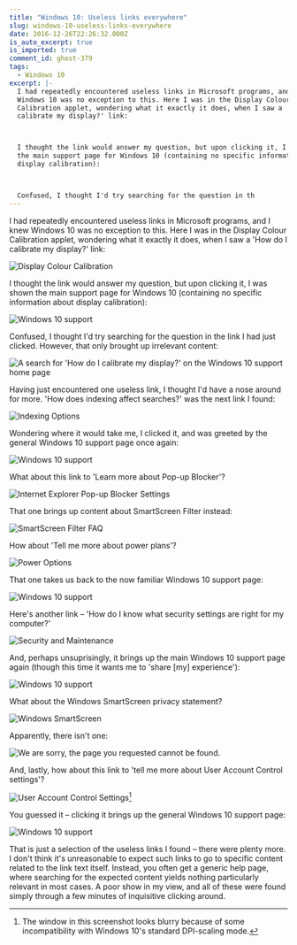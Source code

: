 ```yaml
---
title: "Windows 10: Useless links everywhere"
slug: windows-10-useless-links-everywhere
date: 2016-12-26T22:26:32.000Z
is_auto_excerpt: true
is_imported: true
comment_id: ghost-379
tags:
  - Windows 10
excerpt: |-
  I had repeatedly encountered useless links in Microsoft programs, and I knew
  Windows 10 was no exception to this. Here I was in the Display Colour
  Calibration applet, wondering what it exactly it does, when I saw a 'How do I
  calibrate my display?' link:



  I thought the link would answer my question, but upon clicking it, I was shown
  the main support page for Windows 10 (containing no specific information about
  display calibration):



  Confused, I thought I'd try searching for the question in th
---
```


I had repeatedly encountered useless links in Microsoft programs, and I knew
Windows 10 was no exception to this. Here I was in the Display Colour
Calibration applet, wondering what it exactly it does, when I saw a 'How do I
calibrate my display?' link:

![Display Colour Calibration](./2016-12-26--9-.png)

I thought the link would answer my question, but upon clicking it, I was shown
the main support page for Windows 10 (containing no specific information about
display calibration):

![Windows 10 support](./2016-12-26--10-.png)

Confused, I thought I'd try searching for the question in the link I had just
clicked. However, that only brought up irrelevant content:

![A search for 'How do I calibrate my display?' on the Windows 10 support home page](./2016-12-26--28-.png)

Having just encountered one useless link, I thought I'd have a nose around for
more. 'How does indexing affect searches?' was the next link I found:

![Indexing Options](./2016-12-26--11-.png)

Wondering where it would take me, I clicked it, and was greeted by the general
Windows 10 support page once again:

![Windows 10 support](./2016-12-26--12-.png)

What about this link to 'Learn more about Pop-up Blocker'?

![Internet Explorer Pop-up Blocker Settings](./2016-12-26--15-.png)

That one brings up content about SmartScreen Filter instead:

![SmartScreen Filter FAQ](./2016-12-26--16-.png)

How about 'Tell me more about power plans'?

![Power Options](./2016-12-26--17-.png)

That one takes us back to the now familiar Windows 10 support page:

![Windows 10 support](./2016-12-26--19-.png)

Here's another link – 'How do I know what security settings are right for my
computer?'

![Security and Maintenance](./2016-12-26--20-.png)

And, perhaps unsuprisingly, it brings up the main Windows 10 support page again
(though this time it wants me to 'share \[my] experience'):

![Windows 10 support](./2016-12-26--21-.png)

What about the Windows SmartScreen privacy statement?

![Windows SmartScreen](./2016-12-26--23-.png)

Apparently, there isn't one:

![We are sorry, the page you requested cannot be found.](./2016-12-26--22-.png)

And, lastly, how about this link to 'tell me more about User Account Control
settings'?

![User Account Control Settings](./2016-12-26--24-.png)[^1]

You guessed it – clicking it brings up the general Windows 10 support page:

![Windows 10 support](./2016-12-26--25-.png)

That is just a selection of the useless links I found – there were plenty more.
I don't think it's unreasonable to expect such links to go to specific content
related to the link text itself. Instead, you often get a generic help page,
where searching for the expected content yields nothing particularly relevant in
most cases. A poor show in my view, and all of these were found simply through a
few minutes of inquisitive clicking around.

[^1]:
    The window in this screenshot looks blurry because of some incompatibility
    with Windows 10's standard DPI-scaling mode.
